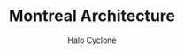 ---
layout: "@layouts/MDXVideo.astro"
author: Halo Cyclone
pubDatetime: 2024-07-31T16:00:00+00:00
title: Montreal Architecture
type: 'VLOG'
slug: Montreal-Architecture
featured: true
tags:
  - travels
  - city
  - architecture
  - adventures
class: "2024 > All > Canada > Montreal"
description: "Montreal blends historic charm with modern energy"
album: "skicyclerun"
videoID: "5JL6R62X0Dw"
cover: "Travel_MontrealOldTown.png"
---